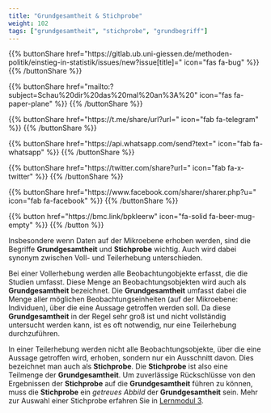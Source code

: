 ```yaml
---
title: "Grundgesamtheit & Stichprobe"
weight: 102
tags: ["grundgesamtheit", "stichprobe", "grundbegriff"]
---
```


{{% buttonShare href=\"https\:\/\/gitlab.ub.uni-giessen.de\/methoden-politik\/einstieg-in-statistik\/issues\/new?issue[title]=\" icon=\"fas fa-bug\" %}} {{% /buttonShare %}} 

{{% buttonShare href=\"mailto\:?subject=Schau\%20dir\%20das\%20mal\%20an\%3A\%20\" icon=\"fas fa-paper-plane\" %}} {{% /buttonShare %}}

{{% buttonShare href=\"https\:\/\/t.me\/share\/url?url=\" icon=\"fab fa-telegram\" %}} {{% /buttonShare %}}

{{% buttonShare href=\"https\:\/\/api.whatsapp.com\/send?text=\" icon=\"fab fa-whatsapp\" %}} {{% /buttonShare %}}

{{% buttonShare href=\"https\:\/\/twitter.com\/share?url=\" icon=\"fab fa-x-twitter\" %}} {{% /buttonShare %}}

{{% buttonShare href=\"https\:\/\/www.facebook.com\/sharer\/sharer.php?u=\" icon=\"fab fa-facebook\" %}} {{% /buttonShare %}}

{{% button href=\"https\:\/\/bmc.link\/bpkleerw\" icon=\"fa-solid fa-beer-mug-empty\" %}} {{% /button %}}

Insbesondere wenn Daten auf der Mikroebene erhoben werden, sind die Begriffe **Grundgesamtheit** und **Stichprobe** wichtig. Auch wird dabei synonym zwischen Voll- und Teilerhebung unterschieden.

Bei einer Vollerhebung werden alle Beobachtungobjekte erfasst, die die Studien umfasst. Diese Menge an Beobachtungsobjekten wird auch als **Grundgesamtheit** bezeichnet. Die **Grundgesamtheit** umfasst dabei die Menge aller möglichen Beobachtungseinheiten (auf der Mikroebene: Individuen), über die eine Aussage getroffen werden soll. Da diese **Grundgesamtheit** in der Regel sehr groß ist und nicht vollständig untersucht werden kann, ist es oft notwendig, nur eine Teilerhebung durchzuführen.

In einer Teilerhebung werden nicht alle Beobachtungsobjekte, über die eine Aussage getroffen wird, erhoben, sondern nur ein Ausschnitt davon. Dies bezeichnet man auch als **Stichprobe**. Die **Stichprobe** ist also eine Teilmenge der **Grundgesamtheit**. Um zuverlässige Rückschlüsse von den Ergebnissen der **Stichprobe** auf die **Grundgesamtheit** führen zu können, muss die **Stichprobe** ein *getreues Abbild* der **Grundgesamtheit** sein. Mehr zur Auswahl einer Stichprobe erfahren Sie in [Lernmodul 3](https://lehre.bpkleer.de/stats101/LM3/).